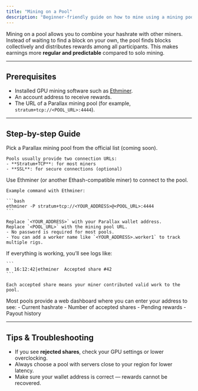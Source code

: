 ```yaml
---
title: "Mining on a Pool"
description: "Beginner-friendly guide on how to mine using a mining pool."
---
```


Mining on a pool allows you to combine your hashrate with other miners. Instead of waiting to find a block on your own, the pool finds blocks collectively and distributes rewards among all participants. This makes earnings more **regular and predictable** compared to solo mining.

---

## Prerequisites

- Installed GPU mining software such as [Ethminer](../mining-with-ethminer-gpu).  
- An account address to receive rewards.
- The URL of a Parallax mining pool (for example, `stratum+tcp://<POOL_URL>:4444`).  

---

## Step-by-step Guide

<Steps>
  <Step title="Choose a mining pool">
    Pick a Parallax mining pool from the official list (coming soon).  

    Pools usually provide two connection URLs:
    - **Stratum+TCP**: for most miners  
    - **SSL**: for secure connections (optional)
  </Step>

  <Step title="Run your miner">
    Use Ethminer (or another Ethash-compatible miner) to connect to the pool.

    Example command with Ethminer:

    ```bash
    ethminer -P stratum+tcp://<YOUR_ADDRESS>@<POOL_URL>:4444
    ```

    Replace `<YOUR_ADDRESS>` with your Parallax wallet address.  
    Replace `<POOL_URL>` with the mining pool URL.  
    - No password is required for most pools.  
    - You can add a worker name like `<YOUR_ADDRESS>.worker1` to track multiple rigs.
  </Step>

  <Step title="Confirm shares are submitted">
    If everything is working, you’ll see logs like:

    ```
    m  16:12:42|ethminer  Accepted share #42
    ```

    Each accepted share means your miner contributed valid work to the pool.
  </Step>

  <Step title="Check pool dashboard">
    Most pools provide a web dashboard where you can enter your address to see:
    - Current hashrate  
    - Number of accepted shares  
    - Pending rewards  
    - Payout history  
  </Step>
</Steps>

---

## Tips & Troubleshooting

- If you see **rejected shares**, check your GPU settings or lower overclocking.  
- Always choose a pool with servers close to your region for lower latency.  
- Make sure your wallet address is correct — rewards cannot be recovered.
